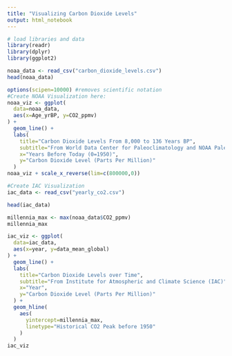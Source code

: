 ```yaml
---
title: "Visualizing Carbon Dioxide Levels"
output: html_notebook
---
```


```r
# load libraries and data
library(readr)
library(dplyr)
library(ggplot2)

noaa_data <- read_csv("carbon_dioxide_levels.csv")
head(noaa_data)
```

```r
options(scipen=10000) #removes scientific notation
#Create NOAA Visualization here:
noaa_viz <- ggplot(
  data=noaa_data, 
  aes(x=Age_yrBP, y=CO2_ppmv)
) + 
  geom_line() +
  labs(
    title="Carbon Dioxide Levels From 8,000 to 136 Years BP",
    subtitle="From World Data Center for Paleoclimatology and NOAA Paleoclimatology Program",
    x="Years Before Today (0=1950)",
    y="Carbon Dioxide Level (Parts Per Million)"
  )
noaa_viz + scale_x_reverse(lim=c(800000,0))
```

```r
#Create IAC Visualization
iac_data <- read_csv("yearly_co2.csv")

head(iac_data)

millennia_max <- max(noaa_data$CO2_ppmv)
millennia_max

iac_viz <- ggplot(
  data=iac_data,
  aes(x=year, y=data_mean_global)
) +
  geom_line() +
  labs(
    title="Carbon Dioxide Levels over Time",
    subtitle="From Institute for Atmospheric and Climate Science (IAC)",
    x="Year",
    y="Carbon Dioxide Level (Parts Per Million)"
  ) + 
  geom_hline(
    aes(
      yintercept=millennia_max,
      linetype="Historical CO2 Peak before 1950"
    )
  )
iac_viz
```
